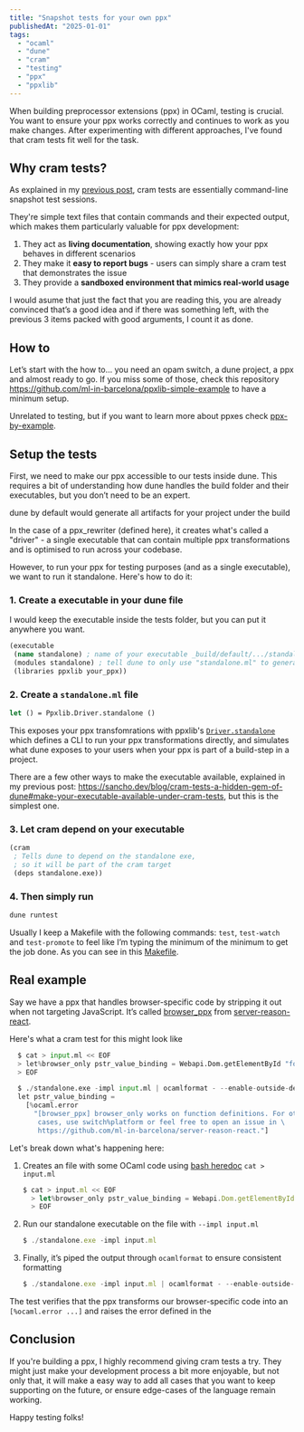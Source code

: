 ```yaml
---
title: "Snapshot tests for your own ppx"
publishedAt: "2025-01-01"
tags:
  - "ocaml"
  - "dune"
  - "cram"
  - "testing"
  - "ppx"
  - "ppxlib"
---
```


When building preprocessor extensions (ppx) in OCaml, testing is crucial. You want to ensure your ppx works correctly and continues to work as you make changes. After experimenting with different approaches, I've found that cram tests fit well for the task.

## Why cram tests?

As explained in my [previous post](/blog/cram-tests-a-hidden-gem-of-dune), cram tests are essentially command-line snapshot test sessions.

They're simple text files that contain commands and their expected output, which makes them particularly valuable for ppx development:

1. They act as **living documentation**, showing exactly how your ppx behaves in different scenarios
2. They make it **easy to report bugs** - users can simply share a cram test that demonstrates the issue
3. They provide a **sandboxed environment that mimics real-world usage**

I would asume that just the fact that you are reading this, you are already convinced that’s a good idea and if there was something left, with the previous 3 items packed with good arguments, I count it as done.

## How to

Let’s start with the how to... you need an opam switch, a dune project, a ppx and almost ready to go. If you miss some of those, check this repository https://github.com/ml-in-barcelona/ppxlib-simple-example to have a minimum setup.

Unrelated to testing, but if you want to learn more about ppxes check [ppx-by-example](https://github.com/pedrobslisboa/ppx-by-example).

## Setup the tests

First, we need to make our ppx accessible to our tests inside dune. This requires a bit of understanding how dune handles the build folder and their executables, but you don’t need to be an expert.

dune by default would generate all artifacts for your project under the build

In the case of a ppx_rewriter (defined here), it creates what's called a "driver" - a single executable that can contain multiple ppx transformations and is optimised to run across your codebase.

However, to run your ppx for testing purposes (and as a single executable), we want to run it standalone. Here's how to do it:

### 1. Create a executable in your dune file

I would keep the executable inside the tests folder, but you can put it anywhere you want.

```clojure
(executable
 (name standalone) ; name of your executable _build/default/.../standalone.exe
 (modules standalone) ; tell dune to only use "standalone.ml" to generate the executable
 (libraries ppxlib your_ppx))
```

### 2. Create a `standalone.ml` file

```ocaml
let () = Ppxlib.Driver.standalone ()
```

This exposes your ppx transfomrations with ppxlib's [`Driver.standalone`](https://ocaml-ppx.github.io/ppxlib/ppxlib/Ppxlib/Driver/index.html) which defines a CLI to run your ppx transformations directly, and simulates what dune exposes to your users when your ppx is part of a build-step in a project.

There are a few other ways to make the executable available, explained in my previous post: https://sancho.dev/blog/cram-tests-a-hidden-gem-of-dune#make-your-executable-available-under-cram-tests, but this is the simplest one.

### 3. Let cram depend on your executable

```clojure
(cram
 ; Tells dune to depend on the standalone exe,
 ; so it will be part of the cram target
 (deps standalone.exe))
```

### 4. Then simply run

```bash
dune runtest
```

Usually I keep a Makefile with the following commands: `test`, `test-watch` and `test-promote` to feel like I’m typing the minimum of the minimum to get the job done. As you can see in this [Makefile](https://github.com/davesnx/html_of_jsx/blob/d038d4bf4301512fdbd30f98877d6d6720b9568d/Makefile#L34-L44).

## Real example

Say we have a ppx that handles browser-specific code by stripping it out when not targeting JavaScript. It’s called [browser_ppx](https://ml-in-barcelona.github.io/server-reason-react/local/server-reason-react/browser_only.html) from [server-reason-react](https://github.com/ml-in-barcelona/server-reason-react).

Here's what a cram test for this might look like

```python
  $ cat > input.ml << EOF
  > let%browser_only pstr_value_binding = Webapi.Dom.getElementById "foo"
  > EOF

  $ ./standalone.exe -impl input.ml | ocamlformat - --enable-outside-detected-project --impl
  let pstr_value_binding =
    [%ocaml.error
      "[browser_ppx] browser_only works on function definitions. For other \
       cases, use switch%platform or feel free to open an issue in \
       https://github.com/ml-in-barcelona/server-reason-react."]
```

Let's break down what's happening here:

1. Creates an file with some OCaml code using [bash heredoc](https://linuxize.com/post/bash-heredoc/) `cat > input.ml`

    ```jsx
    $ cat > input.ml << EOF
      > let%browser_only pstr_value_binding = Webapi.Dom.getElementById "foo"
      > EOF
    ```

2. Run our standalone executable on the file with `--impl input.ml`

    ```jsx
    $ ./standalone.exe -impl input.ml
    ```

3. Finally, it’s piped the output through `ocamlformat` to ensure consistent formatting

    ```jsx
    $ ./standalone.exe -impl input.ml | ocamlformat - --enable-outside-detected-project --impl
    ```


The test verifies that the ppx transforms our browser-specific code into an `[%ocaml.error ...]` and raises the error defined in the

## Conclusion

If you're building a ppx, I highly recommend giving cram tests a try. They might just make your development process a bit more enjoyable, but not only that, it will make a easy way to add all cases that you want to keep supporting on the future, or ensure edge-cases of the language remain working.

Happy testing folks!
